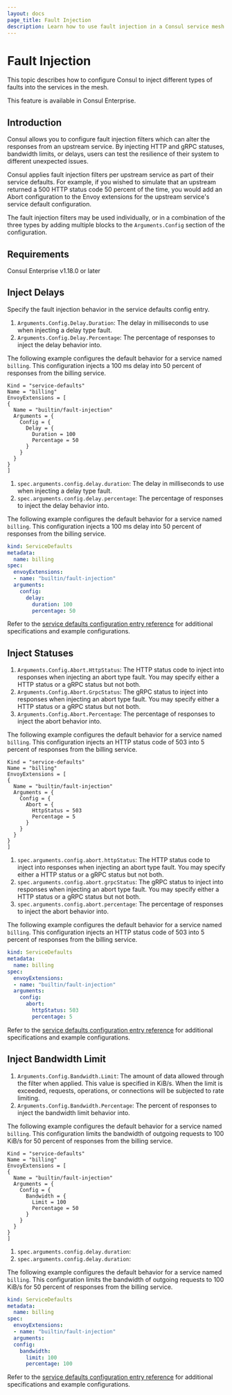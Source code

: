 ```yaml
---
layout: docs
page_title: Fault Injection
description: Learn how to use fault injection in a Consul service mesh. Fault injection can be used to inject artificial latency, response codes, or bandwidth limits for application testing.
---
```


# Fault Injection

This topic describes how to configure Consul to inject different types of faults into the services in the mesh.

<EnterpriseAlert> This feature is available in Consul Enterprise. </EnterpriseAlert>

## Introduction

Consul allows you to configure fault injection filters which can alter the responses from an upstream service. By injecting HTTP and gRPC statuses, bandwidth limits, or delays, users can test the resilience of their system to different unexpected issues.

Consul applies fault injection filters per upstream service as part of their service defaults. For example, if you wished to simulate that an upstream returned a 500 HTTP status code 50 percent of the time, you would add an Abort configuration to the Envoy extensions for the upstream service's service default configuration.

The fault injection filters may be used individually, or in a combination of the three types by adding multiple blocks to the `Arguments.Config` section of the configuration.

## Requirements

Consul Enterprise v1.18.0 or later

## Inject Delays

Specify the fault injection behavior in the service defaults config entry.

<Tabs>
  <Tab heading="VMs" group="vms">

1. `Arguments.Config.Delay.Duration`: The delay in milliseconds to use when injecting a delay type fault.
1. `Arguments.Config.Delay.Percentage`: The percentage of responses to inject the delay behavior into.

The following example configures the default behavior for a service named `billing`. This configuration injects a 100 ms delay into 50 percent of responses from the billing service.

```hcl
Kind = "service-defaults"
Name = "billing"
EnvoyExtensions = [
{
  Name = "builtin/fault-injection"
  Arguments = {
    Config = {
      Delay = {
        Duration = 100
        Percentage = 50
      }
    }
  }
}
]
```

  </Tab>
  <Tab heading="Kubernetes" group="k8s">

1. `spec.arguments.config.delay.duration`: The delay in milliseconds to use when injecting a delay type fault.
1. `spec.arguments.config.delay.percentage`: The percentage of responses to inject the delay behavior into.

The following example configures the default behavior for a service named `billing`. This configuration injects a 100 ms delay into 50 percent of responses from the billing service.

```yaml
kind: ServiceDefaults
metadata:
  name: billing
spec:
  envoyExtensions:
  - name: "builtin/fault-injection"
  arguments:
    config:
      delay:
        duration: 100
        percentage: 50
```

  </Tab>
</Tabs>


Refer to the [service defaults configuration entry reference](/consul/docs/connect/config-entries/service-defaults) for additional specifications and example configurations.

## Inject Statuses

<Tabs>
  <Tab heading="VMs" group="vms">

1. `Arguments.Config.Abort.HttpStatus`: The HTTP status code to inject into responses when injecting an abort type fault. You may specify either a HTTP status or a gRPC status but not both.
1. `Arguments.Config.Abort.GrpcStatus`: The gRPC status to inject into responses when injecting an abort type fault. You may specify either a HTTP status or a gRPC status but not both.
1. `Arguments.Config.Abort.Percentage`: The percentage of responses to inject the abort behavior into.

The following example configures the default behavior for a service named `billing`. This configuration injects an HTTP status code of 503 into 5 percent of responses from the billing service.

```hcl
Kind = "service-defaults"
Name = "billing"
EnvoyExtensions = [
{
  Name = "builtin/fault-injection"
  Arguments = {
    Config = {
      Abort = {
        HttpStatus = 503
        Percentage = 5
      }
    }
  }
}
]
```

  </Tab>
  <Tab heading="Kubernetes" group="k8s">

1. `spec.arguments.config.abort.httpStatus`: The HTTP status code to inject into responses when injecting an abort type fault. You may specify either a HTTP status or a gRPC status but not both.
1. `spec.arguments.config.abort.grpcStatus`: The gRPC status to inject into responses when injecting an abort type fault. You may specify either a HTTP status or a gRPC status but not both.
1. `spec.arguments.config.abort.percentage`: The percentage of responses to inject the abort behavior into.

The following example configures the default behavior for a service named `billing`. This configuration injects an HTTP status code of 503 into 5 percent of responses from the billing service.

```yaml
kind: ServiceDefaults
metadata:
  name: billing
spec:
  envoyExtensions:
  - name: "builtin/fault-injection"
  arguments:
    config:
      abort:
        httpStatus: 503
        percentage: 5
```

  </Tab>
</Tabs>

Refer to the [service defaults configuration entry reference](/consul/docs/connect/config-entries/service-defaults) for additional specifications and example configurations.

## Inject Bandwidth Limit

<Tabs>
  <Tab heading="VMs" group="vms">

1. `Arguments.Config.Bandwidth.Limit`: The amount of data allowed through the filter when applied. This value is specified in KiB/s. When the limit is exceeded, requests, operations, or connections will be subjected to rate limiting.
1. `Arguments.Config.Bandwidth.Percentage`: The percent of responses to inject the bandwidth limit behavior into.

The following example configures the default behavior for a service named `billing`. This configuration limits the bandwidth of outgoing requests to 100 KiB/s for 50 percent of responses from the billing service.

```hcl
Kind = "service-defaults"
Name = "billing"
EnvoyExtensions = [
{
  Name = "builtin/fault-injection"
  Arguments = {
    Config = {
      Bandwidth = {
        Limit = 100
        Percentage = 50
      }
    }
  }
}
]
```

  </Tab>
  <Tab heading="Kubernetes" group="k8s">

1. `spec.arguments.config.delay.duration`:
1. `spec.arguments.config.delay.duration`:

The following example configures the default behavior for a service named `billing`. This configuration limits the bandwidth of outgoing requests to 100 KiB/s for 50 percent of responses from the billing service.

```yaml
kind: ServiceDefaults
metadata:
  name: billing
spec:
  envoyExtensions:
  - name: "builtin/fault-injection"
  arguments:
  config:
    bandwidth:
      limit: 100
      percentage: 100
```

  </Tab>
</Tabs>

Refer to the [service defaults configuration entry reference](/consul/docs/connect/config-entries/service-defaults) for additional specifications and example configurations.
